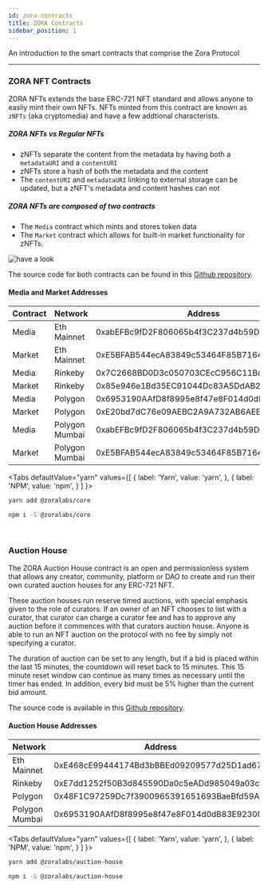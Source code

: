 ```yaml
---
id: zora-contracts
title: ZORA Contracts
sidebar_position: 1
---
```



An introduction to the smart contracts that comprise the Zora Protocol

---

### ZORA NFT Contracts
ZORA NFTs extends the base ERC-721 NFT standard and allows anyone to easliy mint their own NFTs. 
NFTs minted from this contract are known as `zNFTs` (aka cryptomedia) and have a few addtional characterists.

##### ZORA NFTs vs Regular NFTs
- zNFTs separate the content from the metadata by having both a `metadataURI` and a `contentURI`
- zNFTs store a hash of both the metadata and the content
- The `contentURI` and `metadataURI` linking to external storage can be updated, but a zNFT's metadata and content hashes can not

##### ZORA NFTs are composed of two contracts 
- The `Media` contract which mints and stores token data 
- The `Market` contract which allows for built-in market functionality for zNFTs. 

![have a look](https://raw.githubusercontent.com/ourzora/core/master/architecture.png)

The source code for both contracts can be found in this [Github repository](https://github.com/ourzora/core).

#### Media and Market Addresses

| **Contract** | **Network**    | **Address**                                |
| ------------ | -------------- | ------------------------------------------ |
| Media        | Eth Mainnet        | 0xabEFBc9fD2F806065b4f3C237d4b59D9A97Bcac7 |
| Market       | Eth Mainnet        | 0xE5BFAB544ecA83849c53464F85B7164375Bdaac1 |
| Media        | Rinkeby        | 0x7C2668BD0D3c050703CEcC956C11Bd520c26f7d4 |
| Market       | Rinkeby        | 0x85e946e1Bd35EC91044Dc83A5DdAB2B6A262ffA6 |
| Media        | Polygon        | 0x6953190AAfD8f8995e8f47e8F014d0dB83E92300 |
| Market       | Polygon        | 0xE20bd7dC76e09AEBC2A9A732AB6AEE616c5a17Eb |
| Media        | Polygon Mumbai | 0xabEFBc9fD2F806065b4f3C237d4b59D9A97Bcac7 |
| Market       | Polygon Mumbai | 0xE5BFAB544ecA83849c53464F85B7164375Bdaac1 |

<Tabs
  defaultValue="yarn"
  values={[
    { label: 'Yarn', value: 'yarn', },
    { label: 'NPM', value: 'npm', }
  ]
}>
<TabItem value="yarn">

```bash
yarn add @zoralabs/core
```

</TabItem>
<TabItem value="npm">

```bash
npm i -S @zoralabs/core
```

</TabItem>
</Tabs>

<br/>

### Auction House
The ZORA Auction House contract is an open and permissionless system that allows any creator, community, platform or DAO to create and run their own curated auction houses for any ERC-721 NFT.

These auction houses run reserve timed auctions, with special emphasis given to the role of curators. If an owner of an NFT chooses to list with a curator, that curator can charge a curator fee and has to approve any auction before it commences with that curators auction house. 
Anyone is able to run an NFT auction on the protocol with no fee by simply not specifying a curator.

The duration of auction can be set to any length, but if a bid is placed within the last 15 minutes, the countdown will reset back to 15 minutes. 
This 15 minute reset window can continue as many times as necessary until the timer has ended. In addition, every bid must be 5% higher than the current bid amount. 



The source code is available in this [Github repository](https://github.com/ourzora/auction-house). 

#### Auction House Addresses
| **Network**    | **Address**                                |
| -------------- | ------------------------------------------ |
| Eth Mainnet        | 0xE468cE99444174Bd3bBBEd09209577d25D1ad673 |
| Rinkeby        | 0xE7dd1252f50B3d845590Da0c5eADd985049a03ce |
| Polygon        | 0x48F1C97259Dc7f3900965391651693BaeBfd59A2 |
| Polygon Mumbai | 0x6953190AAfD8f8995e8f47e8F014d0dB83E92300 |


<Tabs
  defaultValue="yarn"
  values={[
    { label: 'Yarn', value: 'yarn', },
    { label: 'NPM', value: 'npm', }
  ]
}>
<TabItem value="yarn">

```bash
yarn add @zoralabs/auction-house
```

</TabItem>
<TabItem value="npm">

```bash
npm i -S @zoralabs/auction-house
```

</TabItem>
</Tabs>
